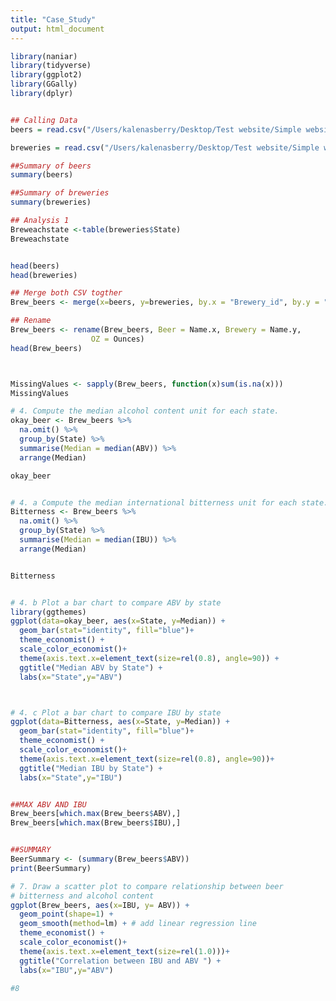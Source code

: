 ```yaml
---
title: "Case_Study"
output: html_document
---
```

```r
library(naniar)
library(tidyverse)
library(ggplot2)
library(GGally)
library(dplyr)


## Calling Data
beers = read.csv("/Users/kalenasberry/Desktop/Test website/Simple website/Beers.csv")

breweries = read.csv("/Users/kalenasberry/Desktop/Test website/Simple website/Breweries.csv")

##Summary of beers
summary(beers)

##Summary of breweries
summary(breweries)

## Analysis 1 
Breweachstate <-table(breweries$State)
Breweachstate


head(beers)
head(breweries)
```

```r
## Merge both CSV togther
Brew_beers <- merge(x=beers, y=breweries, by.x = "Brewery_id", by.y = "Brew_ID")

## Rename
Brew_beers <- rename(Brew_beers, Beer = Name.x, Brewery = Name.y,
                  OZ = Ounces)
head(Brew_beers)



MissingValues <- sapply(Brew_beers, function(x)sum(is.na(x)))
MissingValues
```
```r
# 4. Compute the median alcohol content unit for each state.
okay_beer <- Brew_beers %>%
  na.omit() %>%
  group_by(State) %>%
  summarise(Median = median(ABV)) %>%
  arrange(Median)

okay_beer


# 4. a Compute the median international bitterness unit for each state.
Bitterness <- Brew_beers %>%
  na.omit() %>%
  group_by(State) %>%
  summarise(Median = median(IBU)) %>%
  arrange(Median)


Bitterness


# 4. b Plot a bar chart to compare ABV by state
library(ggthemes)
ggplot(data=okay_beer, aes(x=State, y=Median)) +
  geom_bar(stat="identity", fill="blue")+
  theme_economist() + 
  scale_color_economist()+
  theme(axis.text.x=element_text(size=rel(0.8), angle=90)) +
  ggtitle("Median ABV by State") +
  labs(x="State",y="ABV")



# 4. c Plot a bar chart to compare IBU by state
ggplot(data=Bitterness, aes(x=State, y=Median)) +
  geom_bar(stat="identity", fill="blue")+
  theme_economist() + 
  scale_color_economist()+
  theme(axis.text.x=element_text(size=rel(0.8), angle=90))+
  ggtitle("Median IBU by State") +
  labs(x="State",y="IBU")



```
```r
##MAX ABV AND IBU
Brew_beers[which.max(Brew_beers$ABV),]
Brew_beers[which.max(Brew_beers$IBU),]


##SUMMARY
BeerSummary <- (summary(Brew_beers$ABV))
print(BeerSummary)

```
```r
# 7. Draw a scatter plot to compare relationship between beer 
# bitterness and alcohol content
ggplot(Brew_beers, aes(x=IBU, y= ABV)) +
  geom_point(shape=1) +
  geom_smooth(method=lm) + # add linear regression line
  theme_economist() + 
  scale_color_economist()+
  theme(axis.text.x=element_text(size=rel(1.0)))+
  ggtitle("Correlation between IBU and ABV ") +
  labs(x="IBU",y="ABV")
```
```r
#8


```
